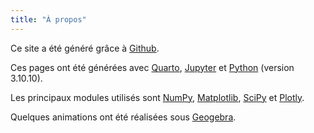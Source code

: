 ```yaml
--- 
title: "À propos" 
---
```


Ce site a été généré grâce à [Github](https://github.com/).  

Ces pages ont été générées avec [Quarto](https://quarto.org/), [Jupyter](https://jupyter.org) et [Python](https://www.python.org) (version 3.10.10).  

Les principaux modules utilisés sont [NumPy](https://numpy.org), [Matplotlib](https://matplotlib.org), [SciPy](https://scipy.org) et [Plotly](https://plotly.com/). 

Quelques animations ont été réalisées sous [Geogebra](https://www.geogebra.org/).